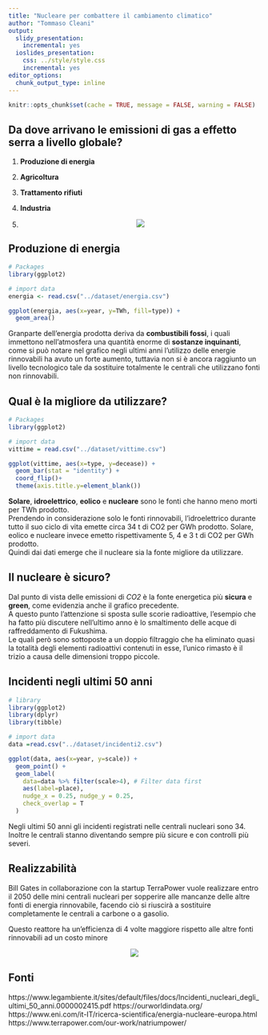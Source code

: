 ---
title: "Nucleare per combattere il cambiamento climatico"
author: "Tommaso Cleani"
output:
  slidy_presentation:
    incremental: yes
  ioslides_presentation:
    css: ../style/style.css
    incremental: yes
editor_options:
  chunk_output_type: inline
---

```{r setup, include=FALSE}
knitr::opts_chunk$set(cache = TRUE, message = FALSE, warning = FALSE)
```

## Da dove arrivano le **emissioni di gas a effetto serra** a livello globale?

1. **Produzione di energia**
2. **Agricoltura**
3. **Trattamento rifiuti**
4. **Industria**

5. <div style="text-align:center"><img src ="../img/grafico_fonti.png"/></div>

## Produzione di energia

```{r, echo=FALSE}
# Packages
library(ggplot2)

# import data
energia <- read.csv("../dataset/energia.csv")

ggplot(energia, aes(x=year, y=TWh, fill=type)) + 
  geom_area()

```

<p>Granparte dell'energia prodotta deriva da **combustibili fossi**, i quali immettono nell'atmosfera una quantità enorme di **sostanze inquinanti**, come si può notare nel grafico negli ultimi anni l'utilizzo delle energie rinnovabili ha avuto un forte aumento, tuttavia non si è ancora raggiunto un livello tecnologico tale da sostituire totalmente le centrali che utilizzano fonti non rinnovabili.</p>

## Qual è la migliore da utilizzare?

```{r, echo=FALSE}
# Packages
library(ggplot2)

# import data
vittime = read.csv("../dataset/vittime.csv")

ggplot(vittime, aes(x=type, y=decease)) + 
  geom_bar(stat = "identity") +
  coord_flip()+
  theme(axis.title.y=element_blank())

```

<p>**Solare**, **idroelettrico**, **eolico** e **nucleare** sono le fonti che hanno meno morti per TWh prodotto.<br>
Prendendo in considerazione solo le fonti rinnovabili, l'idroelettrico durante tutto il suo ciclo di vita emette circa 34 t di CO2 per GWh prodotto. Solare, eolico e nucleare invece emetto rispettivamente 5, 4 e 3 t di CO2 per GWh prodotto. <br>
Quindi dai dati emerge che il nucleare sia la fonte migliore da utilizzare.</p>

## Il nucleare è sicuro?

<p>Dal punto di vista delle emissioni di *CO2* è la fonte energetica più **sicura** e **green**, come evidenzia anche il grafico precedente.<br>
A questo punto l'attenzione si sposta sulle scorie radioattive, l'esempio che ha fatto più discutere nell'ultimo anno è lo smaltimento delle acque di raffreddamento di Fukushima.<br>
Le quali però sono sottoposte a un doppio filtraggio che ha eliminato quasi la totalità degli elementi radioattivi contenuti in esse, l'unico rimasto è il trizio a causa delle dimensioni troppo piccole.</p>

## Incidenti negli ultimi 50 anni
```{r, echo=FALSE}
# library
library(ggplot2)
library(dplyr)
library(tibble)

# import data
data =read.csv("../dataset/incidenti2.csv")

ggplot(data, aes(x=year, y=scale)) +
  geom_point() + 
  geom_label( 
    data=data %>% filter(scale>4), # Filter data first
    aes(label=place),
    nudge_x = 0.25, nudge_y = 0.25, 
    check_overlap = T
  )
```
<p>Negli ultimi 50 anni gli incidenti registrati nelle centrali nucleari sono 34.<br>
Inoltre le centrali stanno diventando sempre più sicure e con controlli più severi.</p>

## Realizzabilità
<p>Bill Gates in collaborazione con la startup TerraPower vuole realizzare entro il 2050 delle mini centrali nucleari per sopperire alle mancanze delle altre fonti di energia rinnovabile, facendo ciò si riuscirà a sostituire completamente le centrali a carbone o a gasolio.</p>
<p>Questo reattore ha un'efficienza di 4 volte maggiore rispetto alle altre fonti rinnovabili ad un costo minore</p>
<div style="text-align:center"><img src ="../img/natrium.jpg"/></div>
## Fonti
https://www.legambiente.it/sites/default/files/docs/Incidenti_nucleari_degli_ultimi_50_anni.0000002415.pdf
https://ourworldindata.org/
https://www.eni.com/it-IT/ricerca-scientifica/energia-nucleare-europa.html
https://www.terrapower.com/our-work/natriumpower/
